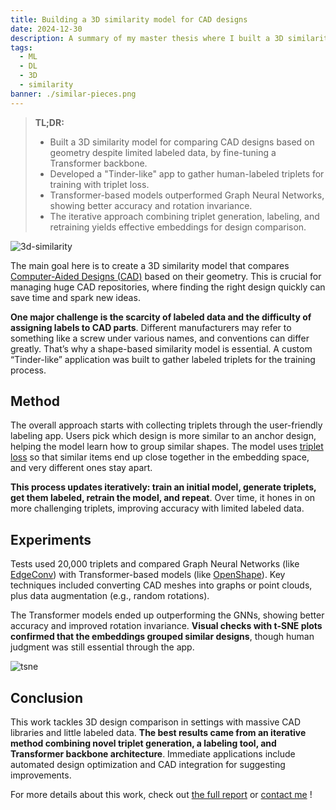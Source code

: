 ```yaml
---
title: Building a 3D similarity model for CAD designs
date: 2024-12-30
description: A summary of my master thesis where I built a 3D similarity model tailored for CAD designs.
tags:
  - ML
  - DL
  - 3D
  - similarity
banner: ./similar-pieces.png
---
```


> **TL;DR:**
> - Built a 3D similarity model for comparing CAD designs based on geometry despite limited labeled data, by fine-tuning a Transformer backbone.
> - Developed a "Tinder-like" app to gather human-labeled triplets for training with triplet loss.
> - Transformer-based models outperformed Graph Neural Networks, showing better accuracy and rotation invariance.
> - The iterative approach combining triplet generation, labeling, and retraining yields effective embeddings for design comparison.

![3d-similarity](./similar-pieces.png)

The main goal here is to create a 3D similarity model that compares [Computer-Aided Designs (CAD)](https://en.wikipedia.org/wiki/Computer-aided_design) based on their geometry. This is crucial for managing huge CAD repositories, where finding the right design quickly can save time and spark new ideas.

**One major challenge is the scarcity of labeled data and the difficulty of assigning labels to CAD parts**. Different manufacturers may refer to something like a screw under various names, and conventions can differ greatly. That’s why a shape-based similarity model is essential. A custom “Tinder-like” application was built to gather labeled triplets for the training process.

## Method

The overall approach starts with collecting triplets through the user-friendly labeling app. Users pick which design is more similar to an anchor design, helping the model learn how to group similar shapes. The model uses [triplet loss](https://en.wikipedia.org/wiki/Triplet_loss) so that similar items end up close together in the embedding space, and very different ones stay apart.

**This process updates iteratively: train an initial model, generate triplets, get them labeled, retrain the model, and repeat**. Over time, it hones in on more challenging triplets, improving accuracy with limited labeled data.

## Experiments

Tests used 20,000 triplets and compared Graph Neural Networks (like [EdgeConv](https://arxiv.org/abs/1801.07829)) with Transformer-based models (like [OpenShape](https://arxiv.org/abs/2305.10764)). Key techniques included converting CAD meshes into graphs or point clouds, plus data augmentation (e.g., random rotations).

The Transformer models ended up outperforming the GNNs, showing better accuracy and improved rotation invariance. **Visual checks with t-SNE plots confirmed that the embeddings grouped similar designs**, though human judgment was still essential through the app.

![tsne](./clusters_tsne.png)

## Conclusion

This work tackles 3D design comparison in settings with massive CAD libraries and little labeled data. **The best results came from an iterative method combining novel triplet generation, a labeling tool, and Transformer backbone architecture**. Immediate applications include automated design optimization and CAD integration for suggesting improvements. 

For more details about this work, check out [the full report](https://github.com/accoumar12/report-d3s/blob/main/main.pdf) or [contact me](https://maccou-portfolio.netlify.app/#contact) !